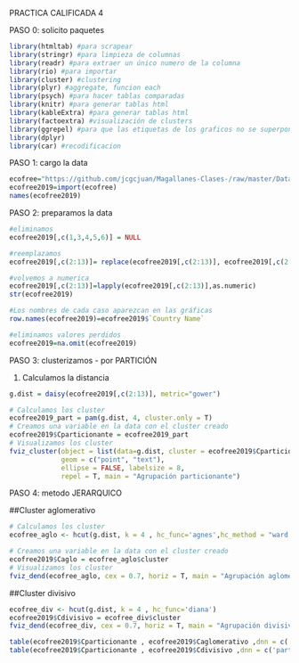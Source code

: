 
PRACTICA CALIFICADA 4                                                                 

PASO 0: solicito paquetes
```r
library(htmltab) #para scrapear
library(stringr) #para limpieza de columnas 
library(readr) #para extraer un único numero de la columna
library(rio) #para importar
library(cluster) #clustering
library(plyr) #aggregate, funcion each
library(psych) #para hacer tablas comparadas
library(knitr) #para generar tablas html
library(kableExtra) #para generar tablas html
library(factoextra) #visualización de clusters
library(ggrepel) #para que las etiquetas de los graficos no se superpongan
library(dplyr)
library(car) #recodificacion


```

PASO 1: cargo la data
```r
ecofree="https://github.com/jcgcjuan/Magallanes-Clases-/raw/master/Data%20EconoFreedom.xlsx"
ecofree2019=import(ecofree)
names(ecofree2019)
```

PASO 2: preparamos la data
```r
#eliminamos
ecofree2019[,c(1,3,4,5,6)] = NULL

#reemplazamos
ecofree2019[,c(2:13)]= replace(ecofree2019[,c(2:13)], ecofree2019[,c(2:13)] == "N/A",NA)

#volvemos a numerica
ecofree2019[,c(2:13)]=lapply(ecofree2019[,c(2:13)],as.numeric)
str(ecofree2019)

```
```r
#Los nombres de cada caso aparezcan en las gráficas
row.names(ecofree2019)=ecofree2019$`Country Name`

#eliminamos valores perdidos
ecofree2019=na.omit(ecofree2019)
```
PASO 3: clusterizamos - por PARTICIÓN

1. Calculamos la distancia
```r
g.dist = daisy(ecofree2019[,c(2:13)], metric="gower")
```

```r
# Calculamos los cluster
ecofree2019_part = pam(g.dist, 4, cluster.only = T)
# Creamos una variable en la data con el cluster creado
ecofree2019$Cparticionante = ecofree2019_part
# Visualizamos los cluster
fviz_cluster(object = list(data=g.dist, cluster = ecofree2019$Cparticionante),
             geom = c("point", "text"), 
             ellipse = FALSE, labelsize = 8,
             repel = T, main = "Agrupación particionante")
```


PASO 4: metodo JERARQUICO

##Cluster aglomerativo
```r
# Calculamos los cluster
ecofree_aglo <- hcut(g.dist, k = 4 , hc_func='agnes',hc_method = "ward.D") 

# Creamos una variable en la data con el cluster creado
ecofree2019$Caglo = ecofree_aglo$cluster
# Visualizamos los cluster
fviz_dend(ecofree_aglo, cex = 0.7, horiz = T, main = "Agrupación aglomerativa")
```

##Cluster divisivo
```r
ecofree_div <- hcut(g.dist, k = 4 , hc_func='diana')
ecofree2019$Cdivisivo = ecofree_div$cluster
fviz_dend(ecofree_div, cex = 0.7, horiz = T, main = "Agrupación divisiva")
```

```r
table(ecofree2019$Cparticionante , ecofree2019$Caglomerativo ,dnn = c('part','aglo'))
table(ecofree2019$Cparticionante , ecofree2019$Cdivisivo ,dnn = c('part','divisivo'))
```






